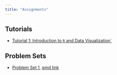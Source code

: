 ```yaml
---
title: "Assignments"
---
```


## Tutorials
- [Tutorial 1: Introduction to `R` and Data Visualization`](https://dhidalgo.shinyapps.io/Tutorial-1/)

## Problem Sets
- [Problem Set 1](psets/pset1/pset1.qmd), [qmd link](https://raw.githubusercontent.com/fdhidalgo/data_politics-24/main/psets/pset1/pset1.qmd)